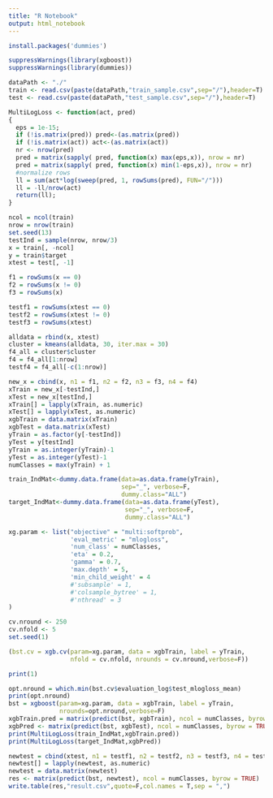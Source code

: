 ```yaml
---
title: "R Notebook"
output: html_notebook
---
```

```r
install.packages('dummies')
```

```r
suppressWarnings(library(xgboost))
suppressWarnings(library(dummies))
```
```r
dataPath <- "./"
train <- read.csv(paste(dataPath,"train_sample.csv",sep="/"),header=T)
test <- read.csv(paste(dataPath,"test_sample.csv",sep="/"),header=T)
```

```r
MultiLogLoss <- function(act, pred)
{
  eps = 1e-15;
  if (!is.matrix(pred)) pred<-(as.matrix(pred))
  if (!is.matrix(act)) act<-(as.matrix(act))
  nr <- nrow(pred)
  pred = matrix(sapply( pred, function(x) max(eps,x)), nrow = nr)      
  pred = matrix(sapply( pred, function(x) min(1-eps,x)), nrow = nr)
  #normalize rows
  ll = sum(act*log(sweep(pred, 1, rowSums(pred), FUN="/")))
  ll = -ll/nrow(act)
  return(ll);
}
```
```r
ncol = ncol(train)
nrow = nrow(train)
set.seed(13)
testInd = sample(nrow, nrow/3)
x = train[, -ncol]
y = train$target
xtest = test[, -1]

f1 = rowSums(x == 0)
f2 = rowSums(x != 0)
f3 = rowSums(x)

testf1 = rowSums(xtest == 0)
testf2 = rowSums(xtest != 0)
testf3 = rowSums(xtest)

alldata = rbind(x, xtest)
cluster = kmeans(alldata, 30, iter.max = 30)
f4_all = cluster$cluster
f4 = f4_all[1:nrow]
testf4 = f4_all[-c(1:nrow)]
```

```r
new_x = cbind(x, n1 = f1, n2 = f2, n3 = f3, n4 = f4)
xTrain = new_x[-testInd,]
xTest = new_x[testInd,]
xTrain[] = lapply(xTrain, as.numeric)
xTest[] = lapply(xTest, as.numeric)
xgbTrain = data.matrix(xTrain)
xgbTest = data.matrix(xTest)
yTrain = as.factor(y[-testInd])
yTest = y[testInd]
yTrain = as.integer(yTrain)-1
yTest = as.integer(yTest)-1
numClasses = max(yTrain) + 1
```
```r
train_IndMat<-dummy.data.frame(data=as.data.frame(yTrain), 
                               sep="_", verbose=F, 
                               dummy.class="ALL")
target_IndMat<-dummy.data.frame(data=as.data.frame(yTest), 
                                sep="_", verbose=F, 
                                dummy.class="ALL")
```
```r
xg.param <- list("objective" = "multi:softprob",
                 'eval_metric' = "mlogloss",
                 'num_class' = numClasses,
                 'eta' = 0.2,
                 'gamma' = 0.7,
                 'max.depth' = 5,
                 'min_child_weight' = 4
                 #'subsample' = 1,
                 #'colsample_bytree' = 1,
                 #'nthread' = 3
)
```
```r
cv.nround <- 250
cv.nfold <- 5
set.seed(1)

(bst.cv = xgb.cv(param=xg.param, data = xgbTrain, label = yTrain, 
                 nfold = cv.nfold, nrounds = cv.nround,verbose=F))
```
```r
print(1)
```


```r
opt.nround = which.min(bst.cv$evaluation_log$test_mlogloss_mean)
print(opt.nround)
bst = xgboost(param=xg.param, data = xgbTrain, label = yTrain, 
              nrounds=opt.nround,verbose=F)
xgbTrain.pred = matrix(predict(bst, xgbTrain), ncol = numClasses, byrow = TRUE)
xgbPred <- matrix(predict(bst, xgbTest), ncol = numClasses, byrow = TRUE)
print(MultiLogLoss(train_IndMat,xgbTrain.pred))
print(MultiLogLoss(target_IndMat,xgbPred))
```
```r
newtest = cbind(xtest, n1 = testf1, n2 = testf2, n3 = testf3, n4 = testf4)
newtest[] = lapply(newtest, as.numeric)
newtest = data.matrix(newtest)
res <- matrix(predict(bst, newtest), ncol = numClasses, byrow = TRUE)
write.table(res,"result.csv",quote=F,col.names = T,sep = ",")
```







